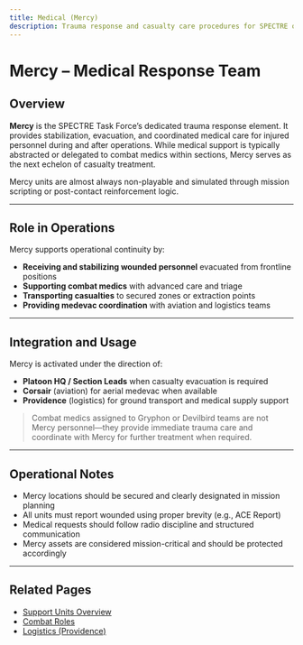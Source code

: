 ```yaml
---
title: Medical (Mercy)
description: Trauma response and casualty care procedures for SPECTRE operations.
---
```


# Mercy – Medical Response Team

## Overview

**Mercy** is the SPECTRE Task Force’s dedicated trauma response element. It provides stabilization, evacuation, and coordinated medical care for injured personnel during and after operations. While medical support is typically abstracted or delegated to combat medics within sections, Mercy serves as the next echelon of casualty treatment.

Mercy units are almost always non-playable and simulated through mission scripting or post-contact reinforcement logic.

---

## Role in Operations

Mercy supports operational continuity by:

- **Receiving and stabilizing wounded personnel** evacuated from frontline positions
- **Supporting combat medics** with advanced care and triage
- **Transporting casualties** to secured zones or extraction points
- **Providing medevac coordination** with aviation and logistics teams

---

## Integration and Usage

Mercy is activated under the direction of:

- **Platoon HQ / Section Leads** when casualty evacuation is required
- **Corsair** (aviation) for aerial medevac when available
- **Providence** (logistics) for ground transport and medical supply support

> Combat medics assigned to Gryphon or Devilbird teams are not Mercy personnel—they provide immediate trauma care and coordinate with Mercy for further treatment when required.

---

## Operational Notes

- Mercy locations should be secured and clearly designated in mission planning
- All units must report wounded using proper brevity (e.g., ACE Report)
- Medical requests should follow radio discipline and structured communication
- Mercy assets are considered mission-critical and should be protected accordingly

---

## Related Pages

- [Support Units Overview](/sop/operational-structure/support-units/index)
- [Combat Roles](/sop/operational-structure/combat-roles)
- [Logistics (Providence)](/sop/operational-structure/support-units/logistics)
